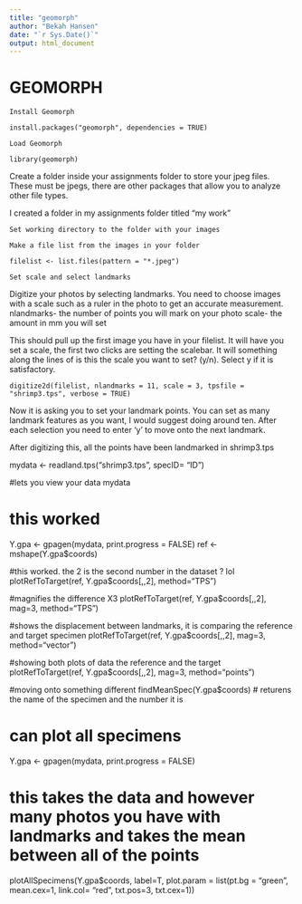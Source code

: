 ```yaml
---
title: "geomorph"
author: "Bekah Hansen"
date: "`r Sys.Date()`"
output: html_document
---
```


# **GEOMORPH**

`Install Geomorph`
```
install.packages("geomorph", dependencies = TRUE)
```

`Load Geomorph`
```
library(geomorph)
```

Create a folder inside your assignments folder to store your jpeg files. These must be jpegs, there are other packages that allow you to analyze other file types. 

I created a folder in my assignments folder titled "my work"

```
Set working directory to the folder with your images
```

`Make a file list from the images in your folder`
```
filelist <- list.files(pattern = "*.jpeg")
```

`Set scale and select landmarks`

Digitize your photos by selecting landmarks. You need to choose images with a scale such as a ruler in the photo to get an accurate measurement. 
nlandmarks- the number of points you will mark on your photo
scale- the amount in mm you will set

This should pull up the first image you have in your filelist. It will have you set a scale, the first two clicks are setting the scalebar. 
  It will something along the lines of is this the scale you want to set? (y/n). Select y if it is satisfactory. 
```
digitize2d(filelist, nlandmarks = 11, scale = 3, tpsfile = "shrimp3.tps", verbose = TRUE)
```
Now it is asking you to set your landmark points. You can set as many landmark features as you want, I would suggest doing around ten. After each selection you need to enter 'y' to move onto the next landmark. 

After digitizing this, all the points have been landmarked in shrimp3.tps

mydata <- readland.tps("shrimp3.tps", specID= "ID")

#lets you view your data
mydata

# this worked
Y.gpa <- gpagen(mydata, print.progress = FALSE)
ref <- mshape(Y.gpa$coords)

#this worked. the 2 is the second number in the dataset ? lol
plotRefToTarget(ref, Y.gpa$coords[,,2], method="TPS")

#magnifies the difference X3
plotRefToTarget(ref, Y.gpa$coords[,,2], mag=3, method="TPS")

#shows the displacement between landmarks, it is comparing the reference and target specimen
plotRefToTarget(ref, Y.gpa$coords[,,2], mag=3, method="vector")

#showing both plots of data the reference and the target
plotRefToTarget(ref, Y.gpa$coords[,,2], mag=3, method="points")

#moving onto something different
findMeanSpec(Y.gpa$coords)
# returens the name of the specimen and the number it is

# can plot all specimens 
Y.gpa <- gpagen(mydata, print.progress = FALSE)

# this takes the data and however many photos you have with landmarks and takes the mean between all of the points
plotAllSpecimens(Y.gpa$coords, label=T, plot.param = list(pt.bg = "green", mean.cex=1, link.col= "red", txt.pos=3, txt.cex=1))